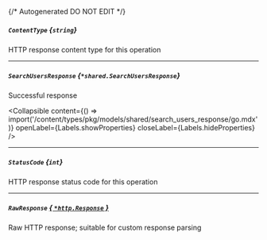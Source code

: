 {/* Autogenerated DO NOT EDIT  */}

##### `ContentType` *{`string`}*
HTTP response content type for this operation

---
##### `SearchUsersResponse` *{`*shared.SearchUsersResponse`}*
Successful response

<Collapsible content={() => import('/content/types/pkg/models/shared/search_users_response/go.mdx')} openLabel={Labels.showProperties} closeLabel={Labels.hideProperties} />


---
##### `StatusCode` *{`int`}*
HTTP response status code for this operation

---
##### `RawResponse` [*{ `*http.Response` }*](https://pkg.go.dev/net/http#Response)
Raw HTTP response; suitable for custom response parsing


